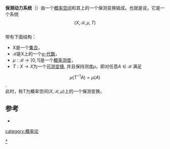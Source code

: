 '''保测动力系统'''（{{lang-en|Measure-preserving dynamical system}}）由一个[[概率空间|概率空间]]和其上的一个保测变换組成。也就是说，它是一个系统<br />
:<math>(X, \mathcal{B}, \mu, T)</math><br />
带有下面结构：
*X是一个[[集合_(數學)|集合]]，
*<math>\mathcal{B}</math>是X上的一个[[σ-代数|σ-代数]]，
*<math>\mu:\mathcal{B}\rightarrow[0,1]</math>是一个[[概率测度|概率测度]]，
*<math>T:X\to X</math>为一个[[可测变换|可测变换]], 并且保持测度<math>\mu </math>，即对任意<math>A\in \mathcal{B}</math> 满足
:<math>\mu (T^{-1}A) = \mu(A) </math>. <br />
此时，称T为概率空间<math>(X, \mathcal{B}, \mu)</math>上的一个保测变换。

==参考==
*{{cite book| author = Peter Walters|title =  An introduction to ergodic theory| url = https://archive.org/details/introductiontoer0000walt|publisher = Springer|location =  New York|year = 1982 |isbn = 0-387-95152-0}}

[[category:概率论|category:概率论]]
[[Category:遍历理论|*]]